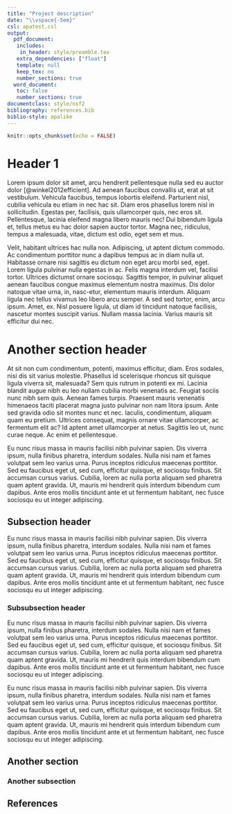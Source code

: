 ```yaml
---
title: "Project description"
date: "\\vspace{-5em}"
csl: apatest.csl
output: 
  pdf_document:
   includes:
    in_header: style/preamble.tex
   extra_dependencies: ["float"]
   template: null
   keep_tex: no
   number_sections: true
  word_document:
   toc: false
   number_sections: true
documentclass: style/nsf2
bibliography: references.bib
biblio-style: apalike
---
```


```r
knitr::opts_chunk$set(echo = FALSE)
```

# Header 1

Lorem ipsum dolor sit amet, arcu hendrerit pellentesque nulla sed eu auctor dolor [@winkel2012efficient]. Ad aenean faucibus convallis ut, erat at sit vestibulum. Vehicula faucibus, tempus lobortis eleifend. Parturient nisl, cubilia vehicula eu etiam in nec hac sit. Diam eros phasellus lorem nisl in sollicitudin. Egestas per, facilisis, quis ullamcorper quis, nec eros sit. Pellentesque, lacinia eleifend magna libero mauris nec! Dui bibendum ligula et, tellus metus eu hac dolor sapien auctor tortor. Magna nec, ridiculus, tempus a malesuada, vitae, dictum est odio, eget sem et mus.  

Velit, habitant ultrices hac nulla non. Adipiscing, ut aptent dictum commodo. Ac condimentum porttitor nunc a dapibus tempus ac in diam nulla ut. Habitasse ornare nisi sagittis eu dictum non eget arcu morbi sed, eget. Lorem ligula pulvinar nulla egestas in ac. Felis magna interdum vel, facilisi tortor. Ultrices dictumst ornare sociosqu. Sagittis tempor, in pulvinar aliquet aenean faucibus congue maximus elementum nostra maximus. Dis dolor natoque vitae urna, in, nasc-etur, elementum mauris interdum. Aliquam ligula nec tellus vivamus leo libero arcu semper. A sed sed tortor, enim, arcu ipsum. Amet, ex. Nisl posuere ligula, ut diam id tincidunt natoque facilisis, nascetur montes suscipit varius. Nullam massa lacinia. Varius mauris sit efficitur dui nec.

# Another section header

At sit non cum condimentum, potenti, maximus efficitur, diam. Eros sodales, nisi dis sit varius molestie. Phasellus id scelerisque rhoncus sit quisque ligula viverra sit, malesuada? Sem quis rutrum in potenti ex mi. Lacinia blandit augue nibh eu leo nullam cubilia morbi venenatis ac. Feugiat sociis nunc nibh sem quis. Aenean fames turpis. Praesent mauris venenatis himenaeos taciti placerat magna justo pulvinar non nam litora ipsum. Ante sed gravida odio sit montes nunc et nec. Iaculis, condimentum, aliquam quam eu pretium. Ultrices consequat, magnis ornare vitae ullamcorper, ac fermentum elit ac? Id aptent amet ullamcorper at netus. Sagittis leo ut, nunc curae neque. Ac enim et pellentesque.     


<!-- \begin{wrapfigure}{R}{.25\textwidth}   -->
<!-- ```{r new, echo=F, fig.width=2, fig.height=1.5,warning=F,message=F,out.width=".25\\textwidth"} -->
<!-- nums<-rnorm(100,0,1) -->
<!-- df<-data.frame(s=1:100,nums) -->
<!-- library(ggplot2) -->
<!-- ggplot(df, aes(x=nums))+ -->
<!--   geom_histogram()+ -->
<!--   theme_classic(base_size=9) -->
<!-- ``` -->

<!-- \end{wrapfigure} -->


Eu nunc risus massa in mauris facilisi nibh pulvinar sapien. Dis viverra ipsum, nulla finibus pharetra, interdum sodales. Nulla nisi nam et fames volutpat sem leo varius urna. Purus inceptos ridiculus maecenas porttitor. Sed eu faucibus eget ut, sed cum, efficitur quisque, et sociosqu finibus. Sit accumsan cursus varius. Cubilia, lorem ac nulla porta aliquam sed pharetra quam aptent gravida. Ut, mauris mi hendrerit quis interdum bibendum cum dapibus. Ante eros mollis tincidunt ante et ut fermentum habitant, nec fusce sociosqu eu ut integer adipiscing.    

## Subsection header

Eu nunc risus massa in mauris facilisi nibh pulvinar sapien. Dis viverra ipsum, nulla finibus pharetra, interdum sodales. Nulla nisi nam et fames volutpat sem leo varius urna. Purus inceptos ridiculus maecenas porttitor. Sed eu faucibus eget ut, sed cum, efficitur quisque, et sociosqu finibus. Sit accumsan cursus varius. Cubilia, lorem ac nulla porta aliquam sed pharetra quam aptent gravida. Ut, mauris mi hendrerit quis interdum bibendum cum dapibus. Ante eros mollis tincidunt ante et ut fermentum habitant, nec fusce sociosqu eu ut integer adipiscing.     

### Subsubsection header

Eu nunc risus massa in mauris facilisi nibh pulvinar sapien. Dis viverra ipsum, nulla finibus pharetra, interdum sodales. Nulla nisi nam et fames volutpat sem leo varius urna. Purus inceptos ridiculus maecenas porttitor. Sed eu faucibus eget ut, sed cum, efficitur quisque, et sociosqu finibus. Sit accumsan cursus varius. Cubilia, lorem ac nulla porta aliquam sed pharetra quam aptent gravida. Ut, mauris mi hendrerit quis interdum bibendum cum dapibus. Ante eros mollis tincidunt ante et ut fermentum habitant, nec fusce sociosqu eu ut integer adipiscing.       

Eu nunc risus massa in mauris facilisi nibh pulvinar sapien. Dis viverra ipsum, nulla finibus pharetra, interdum sodales. Nulla nisi nam et fames volutpat sem leo varius urna. Purus inceptos ridiculus maecenas porttitor. Sed eu faucibus eget ut, sed cum, efficitur quisque, et sociosqu finibus. Sit accumsan cursus varius. Cubilia, lorem ac nulla porta aliquam sed pharetra quam aptent gravida. Ut, mauris mi hendrerit quis interdum bibendum cum dapibus. Ante eros mollis tincidunt ante et ut fermentum habitant, nec fusce sociosqu eu ut integer adipiscing.     

## Another section

### Another subsection


\newpage

## References

\indent
\setlength{\parindent}{-.5in}
\setlength{\leftskip}{0.5in}








